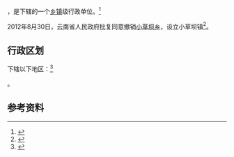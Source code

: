 {{中国乡级行政区|53/06/28/209/000}}

'''{{PAGENAMEBASE}}'''，是{{PRC admin/fullname|53/06/28/209/000|3}}下辖的一个[[乡镇|乡镇]]级行政单位。<ref>{{PRC admin/ref sgc|{{PRC admin/parent|53/06/28/209/000}}}}</ref>

2012年8月30日，云南省人民政府批复同意撤销[[小草坝乡|小草坝乡]]，设立小草坝镇<ref>{{Cite web |url=http://www.yn.gov.cn/yn_zwlanmu/qy/wj/yz/201211/t20121101_20777.html |title=云南省人民政府关于同意昭通市镇雄彝良威信三县部分乡撤乡设镇的批复（云政复〔2012〕68号） |access-date=2017-09-08 |archive-url=https://web.archive.org/web/20170908201715/http://www.yn.gov.cn/yn_zwlanmu/qy/wj/yz/201211/t20121101_20777.html |archive-date=2017-09-08 |dead-url=yes }}</ref>。

== 行政区划 ==

{{PAGENAMEBASE}}下辖以下地区：<ref>{{PRC admin/ref sgc|53/06/28/209/000}}</ref>

{{PRC admin/children|53/06/28/209/000}}。

== 参考资料 ==

{{reflist}}

{{行政区划小作品}}
{{PRC admin/navcat|53/06/28/209/000}}